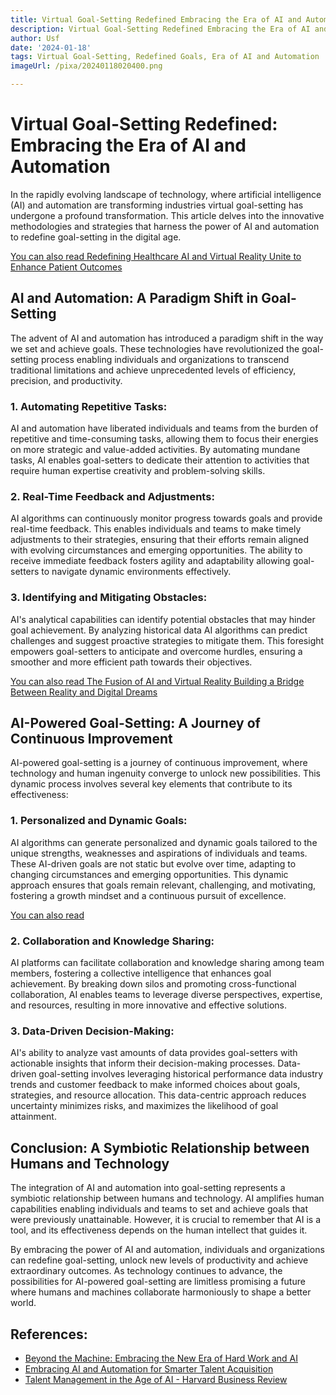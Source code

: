 ```yaml
---
title: Virtual Goal-Setting Redefined Embracing the Era of AI and Automation
description: Virtual Goal-Setting Redefined Embracing the Era of AI and Automation
author: Usf
date: '2024-01-18'
tags: Virtual Goal-Setting, Redefined Goals, Era of AI and Automation
imageUrl: /pixa/20240118020400.png

---
```

# **Virtual Goal-Setting Redefined: Embracing the Era of AI and Automation**

In the rapidly evolving landscape of technology, where artificial intelligence (AI)  and automation  are transforming industries virtual goal-setting has undergone a profound transformation. This article delves into the innovative methodologies and strategies that harness the  power of AI and automation  to redefine goal-setting in the digital age.

[You can also read Redefining Healthcare AI and Virtual Reality Unite to Enhance Patient Outcomes](Redefining%20Healthcare%20AI%20and%20Virtual%20Reality%20Unite%20to%20Enhance%20Patient%20Outcomes)


## **AI  and Automation:  A Paradigm Shift in Goal-Setting**

The advent  of AI and automation has  introduced a paradigm shift in the way we set and achieve goals. These technologies have revolutionized the goal-setting process enabling  individuals and organizations to transcend traditional limitations and achieve unprecedented levels  of  efficiency, precision, and productivity.

### **1. Automating Repetitive Tasks:**

AI and automation have liberated individuals and teams from the burden  of repetitive and time-consuming tasks, allowing them to focus  their energies on more strategic and  value-added activities. By automating mundane tasks, AI enables goal-setters to dedicate their attention  to  activities that require human expertise creativity and problem-solving skills.

### **2. Real-Time Feedback and Adjustments:**

AI algorithms can continuously monitor progress towards  goals and provide real-time  feedback. This enables individuals and teams  to make timely adjustments to  their strategies, ensuring that their efforts remain aligned with evolving circumstances and emerging opportunities. The  ability to receive immediate feedback fosters agility and adaptability allowing goal-setters to navigate dynamic environments effectively.

###  **3. Identifying and Mitigating Obstacles:**

AI's analytical capabilities can identify potential obstacles that  may hinder goal achievement. By analyzing historical data AI algorithms can predict  challenges and suggest proactive strategies to mitigate them. This foresight empowers goal-setters to anticipate  and overcome hurdles, ensuring a smoother and  more efficient path towards their objectives.

[You can also read  The Fusion of AI and Virtual Reality Building a Bridge Between Reality and Digital Dreams](The%20Fusion%20of%20AI%20and%20Virtual%20Reality%20Building%20a%20Bridge%20Between%20Reality%20and%20Digital%20Dreams)


##  **AI-Powered Goal-Setting: A Journey of Continuous Improvement**

AI-powered goal-setting is a journey of continuous improvement, where technology  and human ingenuity converge to unlock new  possibilities. This dynamic process involves several key elements that contribute to its effectiveness:

### **1.  Personalized and Dynamic  Goals:**

AI algorithms can  generate personalized and dynamic goals tailored to the unique  strengths, weaknesses and aspirations of  individuals and teams. These AI-driven goals are not static but evolve over time, adapting to changing circumstances and emerging opportunities. This dynamic approach ensures that goals remain relevant, challenging, and motivating, fostering a growth  mindset  and a continuous pursuit of excellence.

[You can also read ]()


### **2. Collaboration  and Knowledge Sharing:**

AI platforms can facilitate collaboration and knowledge sharing among team  members, fostering a collective  intelligence that enhances goal achievement. By  breaking down silos and promoting cross-functional collaboration, AI enables teams to leverage diverse  perspectives, expertise, and  resources, resulting in more innovative and effective  solutions.

### **3. Data-Driven Decision-Making:**

AI's ability to analyze vast amounts of data provides goal-setters with actionable insights that inform their decision-making processes. Data-driven goal-setting involves leveraging historical performance data industry trends  and customer feedback to make informed choices about goals, strategies, and resource allocation.  This data-centric  approach reduces uncertainty minimizes risks, and maximizes the likelihood of goal attainment.

## **Conclusion:  A Symbiotic Relationship  between Humans and Technology**

The integration of AI and automation into goal-setting represents a symbiotic relationship between  humans  and technology. AI amplifies human  capabilities enabling  individuals and  teams to set and achieve goals that were previously unattainable. However, it is  crucial to remember that AI is a tool, and its effectiveness depends on the human intellect that guides it.

By embracing the  power of AI and automation, individuals  and organizations can redefine goal-setting, unlock new levels of  productivity and achieve extraordinary outcomes. As technology  continues  to advance, the possibilities for AI-powered goal-setting are limitless promising a future where humans  and machines collaborate harmoniously to shape a better world.

## References:
- [Beyond the Machine: Embracing the New Era of Hard Work and AI](https://medium.com/@aligalan/beyond-the-machine-embracing-the-new-era-of-hard-work-and-ai-4327d433e8dc)
- [Embracing AI and Automation for Smarter Talent Acquisition](https://recruitingdaily.com/embracing-ai-and-automation-for-smarter-talent-acquisition/)
- [Talent Management in the Age of AI - Harvard Business Review](https://hbr.org/2023/12/talent-management-in-the-age-of-ai)

